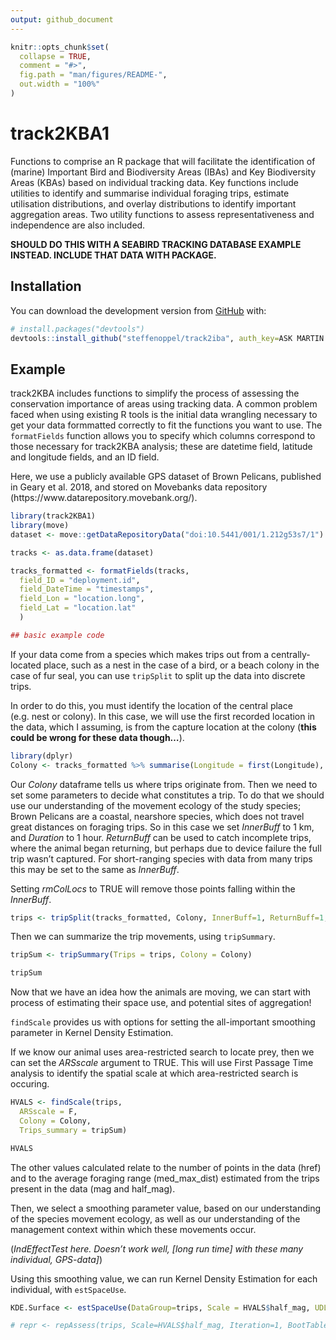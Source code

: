 ```yaml
---
output: github_document
---
```


<!-- README.md is generated from README.Rmd. Please edit that file -->

```r
knitr::opts_chunk$set(
  collapse = TRUE,
  comment = "#>",
  fig.path = "man/figures/README-",
  out.width = "100%"
)
```
# track2KBA1

<!-- badges: start -->
<!-- badges: end -->

Functions to comprise an R package that will facilitate the identification of (marine) Important Bird and Biodiversity Areas (IBAs) and Key Biodiversity Areas (KBAs) based on individual tracking data. Key functions include utilities to identify and summarise individual foraging trips, estimate utilisation distributions, and overlay distributions to identify important aggregation areas. Two utility functions to assess representativeness and independence are also included.

**SHOULD DO THIS WITH A SEABIRD TRACKING DATABASE EXAMPLE INSTEAD. INCLUDE THAT DATA WITH PACKAGE.**

## Installation

You can download the development version from [GitHub](https://github.com/) with:

``` r
# install.packages("devtools")
devtools::install_github("steffenoppel/track2iba", auth_key=ASK MARTIN FOR THIS!, dependencie=TRUE)
```
## Example

track2KBA includes functions to simplify the process of assessing the conservation importance of areas using tracking data. A common problem faced when using existing R tools is the initial data wrangling necessary to get your data formmatted correctly to fit the functions you want to use. The `formatFields` function allows you to specify which columns correspond to those necessary for track2KBA analysis; these are datetime field, latitude and longitude fields, and an ID field. 

Here, we use a publicly available GPS dataset of Brown Pelicans, published in Geary et al. 2018, and stored on Movebanks data repository (https://www.datarepository.movebank.org/). 

```r
library(track2KBA1)
library(move)
dataset <- move::getDataRepositoryData("doi:10.5441/001/1.212g53s7/1")

tracks <- as.data.frame(dataset)

tracks_formatted <- formatFields(tracks, 
  field_ID = "deployment.id", 
  field_DateTime = "timestamps", 
  field_Lon = "location.long", 
  field_Lat = "location.lat"
  )

## basic example code
```

If your data come from a species which makes trips out from a centrally-located place, such as a nest in the case of a bird, or a beach colony in the case of fur seal, you can use `tripSplit` to split up the data into discrete trips.

In order to do this, you must identify the location of the central place (e.g. nest or colony). In this case, we will use the first recorded location in the data, which I assuming, is from the capture location at the colony (**this could be wrong for these data though...**). 

```r
library(dplyr)
Colony <- tracks_formatted %>% summarise(Longitude = first(Longitude), Latitude = first(Latitude))

```

Our *Colony* dataframe tells us where trips originate from. Then we need to set some parameters to decide what constitutes a trip. To do that we should use our understanding of the movement ecology of the study species; Brown Pelicans are a coastal, nearshore species, which does not travel great distances on foraging trips. So in this case we set *InnerBuff* to 1 km, and *Duration* to 1 hour. *ReturnBuff* can be used to catch incomplete trips, where the animal began returning, but perhaps due to device failure the full trip wasn't captured. For short-ranging species with data from many trips this may be set to the same as *InnerBuff*.
 
Setting *rmColLocs* to TRUE will remove those points falling within the *InnerBuff*. 

```r
trips <- tripSplit(tracks_formatted, Colony, InnerBuff=1, ReturnBuff=1, Duration = 1, plotit = T, rmColLocs = T)
```

Then we can summarize the trip movements, using `tripSummary`. 

```r
tripSum <- tripSummary(Trips = trips, Colony = Colony)

tripSum
```
Now that we have an idea how the animals are moving, we can start with process of estimating their space use, and potential sites of aggregation!

`findScale` provides us with options for setting the all-important smoothing parameter in Kernel Density Estimation. 

If we know our animal uses area-restricted search to locate prey, then we can set the *ARSscale* argument to TRUE. This will use First Passage Time analysis to identify the spatial scale at which area-restricted search is occuring.
```r
HVALS <- findScale(trips,
  ARSscale = F,
  Colony = Colony,
  Trips_summary = tripSum)

HVALS
```
The other values calculated relate to the number of points in the data (href) and to the average foraging range (med_max_dist) estimated from the trips present in the data (mag and half_mag).

Then, we select a smoothing parameter value, based on our understanding of the species movement ecology, as well as our understanding of the management context within which these movements occur. 

(*IndEffectTest here. Doesn't work well, [long run time] with these many individual, GPS-data]*)

Using this smoothing value, we can run Kernel Density Estimation for each individual, with `estSpaceUse`.

```r
KDE.Surface <- estSpaceUse(DataGroup=trips, Scale = HVALS$half_mag, UDLev = 50, polyOut=T)

```


``` r

# repr <- repAssess(trips, Scale=HVALS$half_mag, Iteration=1, BootTable = F, Ncores = 5)

```